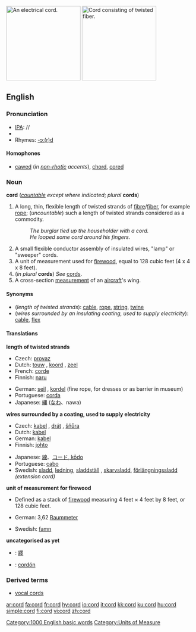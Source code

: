 [[Image:Verlengsnoer (Extension cord).jpg|thumb|200px|right|An electrical cord.]]
[[Image:Rope.jpg|thumb|200px|right|Cord consisting of twisted fiber.]]
==English==

===Pronunciation===
*[[IPA]]: /{{IPAchar|kɔː(r)d}}/
*{{audio|en-us-cord.ogg|Audio (US)}}
*Rhymes: [[Rhymes:English:-ɔː(r)d|-ɔː(r)d]]

====Homophones====
*[[caw]]ed (''in [[non-rhotic]] accents''), [[chord]], [[core]]d

===Noun===
'''cord''' (''[[countable]] except where indicated''; ''plural'' '''cords''')
#A long, thin, flexible length of twisted strands of [[fibre]]/[[fiber]], for example [[rope]]; (''uncountable'') such a length of twisted strands considered as a commodity.
#:''The burglar tied up the householder with a cord.''
#:''He looped some cord around his fingers.''
#A small flexible conductor assembly of insulated wires, "lamp" or "sweeper" cords.
#A unit of measurement used for [[firewood]], equal to 128 cubic feet (4 x 4 x 8 feet).
#(''in plural'' '''cords''') ''See'' [[cords]].
# A cross-section [[measurement]] of an [[aircraft]]'s wing.
<!--Move this to separate pages for "full cord" and "bush cord"  A full cord, or colloquially "bush cord"--> <!-- at least in Canada --> <!-- of stacked wood is 8 by 4 by 4 feet (39 m&sup3;).-->

====Synonyms====

*(''length of twisted strands''): [[cable]], [[rope]], [[string]], [[twine]]
*(''wires surrounded by an insulating coating, used to supply electricity''): [[cable]], [[flex]]


====Translations====

'''length of twisted strands'''
{{top}}
*Czech: [[provaz]] {{m}}
*Dutch: [[touw]] {{n}}, [[koord]] {{f}}, [[zeel]] {{n}}
*French: [[corde]] {{f}}
*Finnish: [[naru]]
{{mid}}
*German: [[seil]] {{n}}, [[kordel]] {{f}} (fine rope, for dresses or as barrier in museum)
*Portuguese: [[corda]] {{f}}
*Japanese: [[縄]] ([[なわ]]、nawa)
{{bottom}}


'''wires surrounded by a coating, used to supply electricity'''
{{top}}
*Czech: [[kabel]] {{m}}, [[drát]] {{m}}, [[šňůra]] {{f}}
*Dutch: [[kabel]] {{n}}
*German: [[kabel]] {{n}}
*Finnish: [[johto]]
{{mid}}
*Japanese: [[線]]、[[コード, kōdo]]
*Portuguese: [[cabo]] {{m}}
*Swedish: [[sladd]], [[ledning]], [[sladdställ]]<!-- (any type of [[connector]] at both ends mandatory)-->, [[skarvsladd]], [[förlängningssladd]] ''(extension cord)''
{{bottom}}


'''unit of measurement for firewood'''
* Defined as a stack of [[firewood]] measuring 4 feet × 4 feet by 8 feet, or 128 cubic feet. 
{{top}}
*German: 3,62 [[Raummeter]] {{m}}
{{mid}}
*Swedish: [[famn]]<!-- (width one swedish fathom, various heights and depths making, [[norrlandsfamn]], [[skogsfamn]] and other ''famn'' versions, now all obsolete. Today firewood is traded by [[kubikmeter]] (''cubic meter'') -->
{{bottom}}

'''uncategorised as yet'''
{{checktrans}}
*{{ttbc|CJKV Characters}}: [[纆]]
*{{ttbc|Spanish}}: [[cordón]]

===Derived terms===
*[[vocal cords]]

[[Category:1000 English basic words]]
[[Category:Units of Measure]]

[[ar:cord]]
[[fa:cord]]
[[fr:cord]]
[[hy:cord]]
[[io:cord]]
[[it:cord]]
[[kk:cord]]
[[ku:cord]]
[[hu:cord]]
[[simple:cord]]
[[fi:cord]]
[[vi:cord]]
[[zh:cord]]